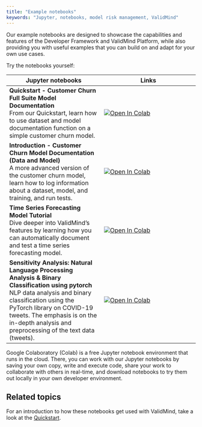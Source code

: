 ```yaml
---
title: "Example notebooks"
keywords: "Jupyter, notebooks, model risk management, ValidMind"
---
```


Our example notebooks are designed to showcase the capabilities and features of the Developer Framework and ValidMind Platform, while also providing you with useful examples that you can build on and adapt for your own use cases. 

Try the notebooks yourself: 

| Jupyter notebooks | Links |
| --- | --- |
| **Quickstart - Customer Churn Full Suite Model Documentation**<br>From our Quickstart, learn how to use dataset and model documentation function on a simple customer churn model. | [![Open In Colab](https://colab.research.google.com/assets/colab-badge.svg)](https://colab.research.google.com/drive/1NLtjCFUZV2I_ttGUkiAL9uwGZK_SGUlw?usp=share_link) |
| **Introduction - Customer Churn Model Documentation (Data and Model)**<br>A more advanced version of the customer churn model, learn how to log information about a dataset, model, and training, and run tests. | [![Open In Colab](https://colab.research.google.com/assets/colab-badge.svg)](https://colab.research.google.com/drive/10uImCqleKr72z_FhfPmyvfpD6tF-jEvy?usp=share_link) |
| **Time Series Forecasting Model Tutorial**<br>Dive deeper into ValidMind's features by learning how you can automatically document and test a time series forecasting model. | [![Open In Colab](https://colab.research.google.com/assets/colab-badge.svg)](https://colab.research.google.com/drive/1QVhVcZUCuk-tD_IQFiNHFPxr47dGKBR4) |
| **Sensitivity Analysis: Natural Language Processing Analysis & Binary Classification using pytorch**<br>NLP data analysis and binary classification using the PyTorch library on COVID-19 tweets. The emphasis is on the in-depth analysis and preprocessing of the text data (tweets). | [![Open In Colab](https://colab.research.google.com/assets/colab-badge.svg)](https://colab.research.google.com/drive/1ikMCyNgeSVjKX4XDHKAj97a2xNRR9Kk8) |


Google Colaboratory (Colab) is a free Jupyter notebook environment that runs in the cloud. There, you can work with our Jupyter notebooks by saving your own copy, write and execute code, share your work to collaborate with others in real-time, and download notebooks to try them out locally in your own developer environment.

## Related topics

For an introduction to how these notebooks get used with ValidMind, take a look at the [Quickstart](quickstart.qmd).
